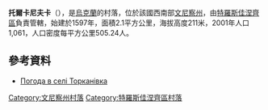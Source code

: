{{coord|48|19|25|N|29|9|14|E|scale:30000|display=title}}

'''托爾卡尼夫卡'''（{{lang-uk|Торканівка}}），是[[烏克蘭|烏克蘭]]的村落，位於該國西南部[[文尼察州|文尼察州]]，由[[特羅斯佳涅齊區|特羅斯佳涅齊區]]負責管轄，始建於1597年，面積2.1平方公里，海拔高度211米，2001年人口1,061，人口密度每平方公里505.24人。

==參考資料==
* [http://weather.in.ua/ua/vinnickaja/26343 Погода в селі Торканівка] {{Wayback|url=http://weather.in.ua/ua/vinnickaja/26343 |date=20111220054111 }}

[[Category:文尼察州村落|Category:文尼察州村落]]
[[Category:特羅斯佳涅齊區村落|Category:特羅斯佳涅齊區村落]]


{{Vinnytsia-geo-stub}}